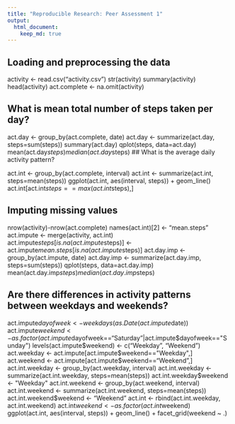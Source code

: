 ```yaml
---
title: "Reproducible Research: Peer Assessment 1"
output: 
  html_document:
    keep_md: true
---
```



## Loading and preprocessing the data

activity <- read.csv("activity.csv")
str(activity)
summary(activity)
head(activity)
act.complete <- na.omit(activity)

## What is mean total number of steps taken per day?

act.day <- group_by(act.complete, date)
act.day <- summarize(act.day, steps=sum(steps))
summary(act.day)
qplot(steps, data=act.day)
mean(act.day$steps)
median(act.day$steps)
## What is the average daily activity pattern?

act.int <- group_by(act.complete, interval)
act.int <- summarize(act.int, steps=mean(steps))
ggplot(act.int, aes(interval, steps)) + geom_line()
act.int[act.int$steps==max(act.int$steps),]

## Imputing missing values
nrow(activity)-nrow(act.complete)
names(act.int)[2] <- "mean.steps"
act.impute <- merge(activity, act.int)
act.impute$steps[is.na(act.impute$steps)] <- act.impute$mean.steps[is.na(act.impute$steps)]
act.day.imp <- group_by(act.impute, date)
act.day.imp <- summarize(act.day.imp, steps=sum(steps))
qplot(steps, data=act.day.imp)
mean(act.day.imp$steps)
median(act.day.imp$steps)



## Are there differences in activity patterns between weekdays and weekends?
act.impute$dayofweek <- weekdays(as.Date(act.impute$date))
act.impute$weekend <-as.factor(act.impute$dayofweek=="Saturday"|act.impute$dayofweek=="Sunday")
levels(act.impute$weekend) <- c("Weekday", "Weekend")
act.weekday <- act.impute[act.impute$weekend=="Weekday",]
act.weekend <- act.impute[act.impute$weekend=="Weekend",]
act.int.weekday <- group_by(act.weekday, interval)
act.int.weekday <- summarize(act.int.weekday, steps=mean(steps))
act.int.weekday$weekend <- "Weekday"
act.int.weekend <- group_by(act.weekend, interval)
act.int.weekend <- summarize(act.int.weekend, steps=mean(steps))
act.int.weekend$weekend <- "Weekend"
act.int <- rbind(act.int.weekday, act.int.weekend)
act.int$weekend <- as.factor(act.int$weekend)
ggplot(act.int, aes(interval, steps)) + geom_line() + facet_grid(weekend ~ .)
